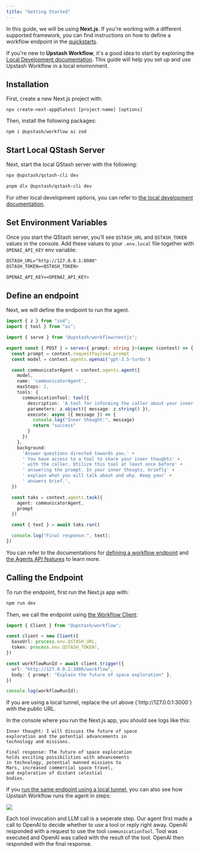 ```yaml
---
title: "Getting Started"
---
```


In this guide, we will be using **Next.js**. If you're working with a different supported framework, you can find instructions on how to define a workflow endpoint in the [quickstarts](/workflow/quickstarts/platforms).

If you're new to **Upstash Workflow**, it's a good idea to start by exploring the [Local Development documentation](/workflow/howto/local-development). This guide will help you set up and use Upstash Workflow in a local environment.

##  Installation

First, create a new Next.js project with:

```
npx create-next-app@latest [project-name] [options]
```

Then, install the following packages:

```
npm i @upstash/workflow ai zod
```

## Start Local QStash Server

Next, start the local QStash server with the following:

<CodeGroup>

```bash npm
npx @upstash/qstash-cli dev
```
```bash pnpm
pnpm dlx @upstash/qstash-cli dev
```
</CodeGroup>

For other local development options, you can refer to [the local development documentation](/workflow/howto/local-development).

## Set Environment Variables

Once you start the QStash server, you’ll see `QSTASH_URL` and `QSTASH_TOKEN` values in the console. Add these values to your `.env.local` file together with `OPENAI_API_KEY` env variable:

```txt .env.local
QSTASH_URL="http://127.0.0.1:8080"
QSTASH_TOKEN=<QSTASH_TOKEN>

OPENAI_API_KEY=<OPENAI_API_KEY>
```

## Define an endpoint

Next, we will define the endpoint to run the agent.

```ts app/workflow/route.ts
import { z } from "zod";
import { tool } from "ai";

import { serve } from "@upstash/workflow/nextjs";

export const { POST } = serve<{ prompt: string }>(async (context) => {
  const prompt = context.requestPayload.prompt
  const model = context.agents.openai('gpt-3.5-turbo')

  const communicatorAgent = context.agents.agent({
    model,
    name: 'communicatorAgent',
    maxSteps: 2,
    tools: {
      communicationTool: tool({
        description: 'A tool for informing the caller about your inner thoughts',
        parameters: z.object({ message: z.string() }),
        execute: async ({ message }) => {
          console.log("Inner thought:", message)
          return "success"
        }
      })
    },
    background:
      'Answer questions directed towards you.' +
      ' You have access to a tool to share your inner thoughts' +
      ' with the caller. Utilize this tool at least once before' +
      ' answering the prompt. In your inner thougts, briefly' +
      ' explain what you will talk about and why. Keep your' +
      ' answers brief.',
  })

  const taks = context.agents.task({
    agent: communicatorAgent,
    prompt
  })

  const { text } = await taks.run()

  console.log("Final response:", text);
})
```

You can refer to the documentations for [defining a workflow endpoint](/workflow/basics/serve) and [the Agents API features](/workflow/agents/features) to learn more.

## Calling the Endpoint

To run the endpoint, first run the Next.js app with:

```bash
npm run dev
```

Then, we call the endpoint using [the Workflow Client](/workflow/basics/client):

```ts
import { Client } from "@upstash/workflow";

const client = new Client({
  baseUrl: process.env.QSTASH_URL,
  token: process.env.QSTASH_TOKEN!,
})

const workflowRunId = await client.trigger({
  url: "http://127.0.0.1:3000/workflow",
  body: { prompt: "Explain the future of space exploration" },
})

console.log(workflowRunId);
```

<Tip>
  If you are using a local tunnel, replace the url above (`http://127.0.0.1:3000`)
  with the public URL.
</Tip>


In the console where you run the Next.js app, you should see logs like this:

```
Inner thought: I will discuss the future of space
exploration and the potential advancements in
technology and missions.

Final response: The future of space exploration
holds exciting possibilities with advancements
in technology, potential manned missions to
Mars, increased commercial space travel,
and exploration of distant celestial
bodies.
```

If you [run the same endpoint using a local tunnel](/workflow/howto/local-development#local-tunnel-with-ngrok), you can also see how Upstash Workflow runs the agent in steps:

<img src="/img/workflow/agents/logs/logs-getting-started.png" />

Each tool invocation and LLM call is a seperate step. Our agent first made a call to OpenAI to decide whether to use a tool or reply right away. OpenAI responded with a request to use the tool `communicationTool`. Tool was executed and OpenAI was called with the result of the tool. OpenAI then responded with the final response.
